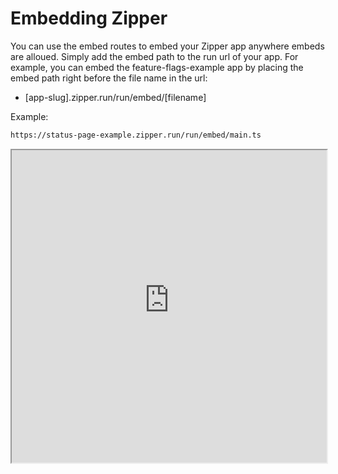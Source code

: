 # Embedding Zipper
You can use the embed routes to embed your Zipper app anywhere embeds are alloued.  Simply add the 
embed path to the run url of your app. For example, you can embed the feature-flags-example app by placing
the embed path right before the file name in the url:

- [app-slug].zipper.run/run/embed/[filename]

Example:
```bash
https://status-page-example.zipper.run/run/embed/main.ts
```

<iframe 
  width="100%" 
  height="500" 
  src="https://status-page-example.zipper.run/run/embed/main.ts">
</iframe>

